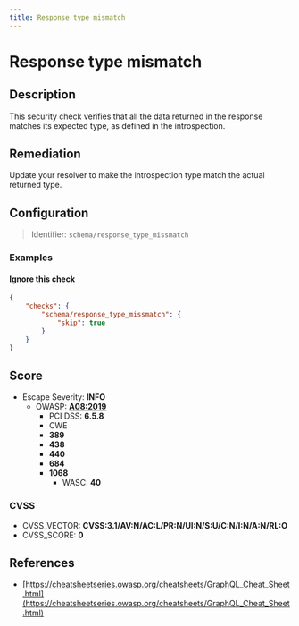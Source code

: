 ```yaml
---
title: Response type mismatch
---
```


# Response type mismatch

## Description

This security check verifies that all the data returned in the response matches its expected type, as defined in the introspection.


## Remediation

Update your resolver to make the introspection type match the actual returned type.



## Configuration

> Identifier: `schema/response_type_missmatch`



### Examples



#### Ignore this check

```json
{
    "checks": {
        "schema/response_type_missmatch": {
            "skip": true
        }
    }
}
```




## Score

- Escape Severity: **<span className="info-severityom">INFO</span>**
  - OWASP: **[A08:2019](https://github.com/OWASP/API-Security/blob/master/editions/2019/en/0xa8-injection.md)**
    - PCI DSS: **6.5.8**
    - CWE
    - **389**
    - **438**
    - **440**
    - **684**
    - **1068**
      - WASC: **40**
      
      

### CVSS

- CVSS_VECTOR: **CVSS:3.1/AV:N/AC:L/PR:N/UI:N/S:U/C:N/I:N/A:N/RL:O**
- CVSS_SCORE: **0**

## References

- [https://cheatsheetseries.owasp.org/cheatsheets/GraphQL_Cheat_Sheet.html](https://cheatsheetseries.owasp.org/cheatsheets/GraphQL_Cheat_Sheet.html)
  